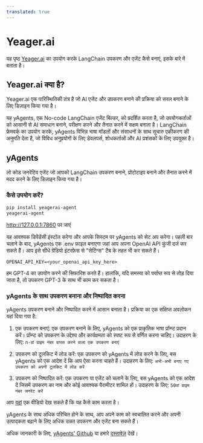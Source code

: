 ```yaml
---
translated: true
---
```


# Yeager.ai

यह पृष्ठ [Yeager.ai](https://yeager.ai) का उपयोग करके LangChain उपकरण और एजेंट कैसे बनाएं, इसके बारे में बताता है।

## Yeager.ai क्या है?

Yeager.ai एक पारिस्थितिकी तंत्र है जो AI एजेंट और उपकरण बनाने की प्रक्रिया को सरल बनाने के लिए डिज़ाइन किया गया है।

यह yAgents, एक No-code LangChain एजेंट बिल्डर, को प्रदर्शित करता है, जो उपयोगकर्ताओं को आसानी से AI समाधान बनाने, परीक्षण करने और तैनात करने में सक्षम बनाता है। LangChain फ्रेमवर्क का उपयोग करके, yAgents विभिन्न भाषा मॉडलों और संसाधनों के साथ सुचारु एकीकरण की अनुमति देता है, जो विविध अनुप्रयोगों के लिए डेवलपर्स, शोधकर्ताओं और AI प्रशंसकों के लिए उपयुक्त है।

## yAgents

लो कोड जनरेटिव एजेंट जो आपको LangChain उपकरण बनाने, प्रोटोटाइप बनाने और तैनात करने में मदद करने के लिए डिज़ाइन किया गया है।

### कैसे उपयोग करें?

```bash
pip install yeagerai-agent
yeagerai-agent
```

http://127.0.0.1:7860 पर जाएं

यह आवश्यक डिपेंडेंसी इंस्टॉल करेगा और आपके सिस्टम पर yAgents को सेट अप करेगा। पहली बार चलाने के बाद, yAgents एक .env फ़ाइल बनाएगा जहां आप अपना OpenAI API कुंजी दर्ज कर सकते हैं। आप इसे सीधे ग्रेडियो इंटरफ़ेस से "सेटिंग्स" टैब के तहत भी कर सकते हैं।

`OPENAI_API_KEY=<your_openai_api_key_here>`

हम GPT-4 का उपयोग करने की सिफारिश करते हैं। हालांकि, यदि समस्या को पर्याप्त रूप से तोड़ दिया जाता है, तो उपकरण GPT-3 के साथ भी काम कर सकता है।

### yAgents के साथ उपकरण बनाना और निष्पादित करना

yAgents उपकरण बनाने और निष्पादित करने में आसान बनाता है। प्रक्रिया का एक संक्षिप्त अवलोकन यहां दिया गया है:
1. एक उपकरण बनाएं: एक उपकरण बनाने के लिए, yAgents को एक प्राकृतिक भाषा प्रॉम्प्ट प्रदान करें। प्रॉम्प्ट को उपकरण के उद्देश्य और कार्यक्षमता को स्पष्ट रूप से वर्णित करना चाहिए। उदाहरण के लिए:
`n-वां प्राइम नंबर वापस करने वाला एक उपकरण बनाएं`

2. उपकरण को टूलकिट में लोड करें: एक उपकरण को yAgents में लोड करने के लिए, बस yAgents को एक आदेश दें कि आप ऐसा करना चाहते हैं। उदाहरण के लिए:
`अभी-अभी बनाए गए उपकरण को अपनी टूलकिट में लोड करें`

3. उपकरण को निष्पादित करें: एक उपकरण या एजेंट को चलाने के लिए, बस yAgents को एक आदेश दें जिसमें उपकरण का नाम और कोई आवश्यक पैरामीटर शामिल हों। उदाहरण के लिए:
`50वां प्राइम नंबर जनरेट करें`

आप [यहां](https://www.youtube.com/watch?v=KA5hCM3RaWE) एक वीडियो देख सकते हैं कि यह कैसे काम करता है।

yAgents के साथ अधिक परिचित होने के साथ, आप अपने काम को स्वचालित करने और अपनी उत्पादकता बढ़ाने के लिए अधिक उन्नत उपकरण और एजेंट बना सकते हैं।

अधिक जानकारी के लिए, [yAgents' Github](https://github.com/yeagerai/yeagerai-agent) या हमारे [दस्तावेज़](https://yeagerai.gitbook.io/docs/general/welcome-to-yeager.ai) देखें।
